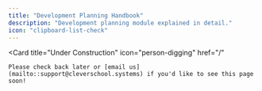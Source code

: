 ```yaml
---
title: "Development Planning Handbook"
description: "Development planning module explained in detail."
icon: "clipboard-list-check"
---
```


<Card
    title="Under Construction"
    icon="person-digging"
    href="/"
>
    Please check back later or [email us](mailto::support@cleverschool.systems) if you'd like to see this page soon!
</Card>
